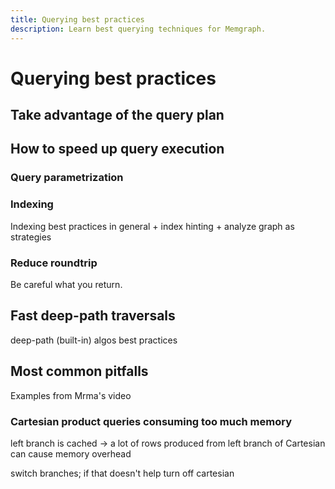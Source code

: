 ```yaml
---
title: Querying best practices
description: Learn best querying techniques for Memgraph.
---
```



# Querying best practices


## Take advantage of the query plan


## How to speed up query execution

### Query parametrization


### Indexing

Indexing best practices in general + index hinting + analyze graph as strategies

### Reduce roundtrip

Be careful what you return. 

## Fast deep-path traversals
deep-path (built-in) algos best practices

## Most common pitfalls
Examples from Mrma's video

### Cartesian product queries consuming too much memory
left branch is cached ->
a lot of rows produced from left branch of Cartesian can cause memory overhead

switch branches; if that doesn't help turn off cartesian
